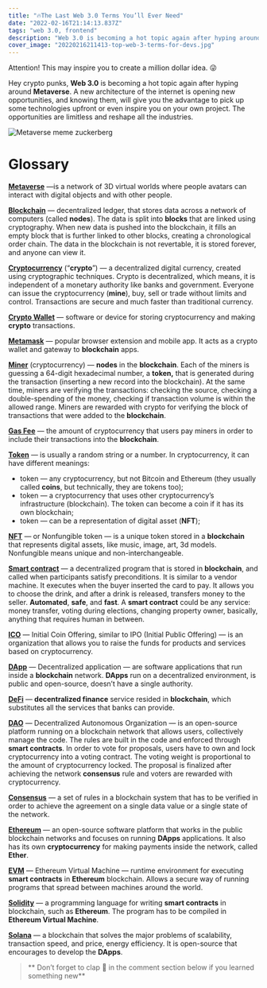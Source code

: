 ```yaml
---
title: "🔥The Last Web 3.0 Terms You’ll Ever Need"
date: "2022-02-16T21:14:13.837Z"
tags: "web 3.0, frontend"
description: "Web 3.0 is becoming a hot topic again after hyping around Metaverse. A new architecture of the internet is opening new opportunities, and knowing them, will give you the advantage to pick up some technologies upfront or even inspire you on your own project. The opportunities are limitless and reshape all the industries."
cover_image: "20220216211413-top-web-3-terms-for-devs.jpg"
---
```


Attention! This may inspire you to create a million dollar idea. 😜

Hey crypto punks, **Web 3.0** is becoming a hot topic again after hyping around **Metaverse**. A new architecture of the internet is opening new opportunities, and knowing them, will give you the advantage to pick up some technologies upfront or even inspire you on your own project. The opportunities are limitless and reshape all the industries.

<img
  src="/images/20220216211413-metaverse-meme.jpg"
  alt="Metaverse meme zuckerberg"
/>

# Glossary

[**Metaverse**](https://www.usatoday.com/story/tech/2021/11/10/metaverse-what-is-it-explained-facebook-microsoft-meta-vr/6337635001/) —is a network of 3D virtual worlds where people avatars can interact with digital objects and with other people.

[**Blockchain**](https://www.investopedia.com/terms/b/blockchain.asp) — decentralized ledger, that stores data across a network of computers (called **nodes**). The data is split into **blocks** that are linked using cryptography. When new data is pushed into the blockchain, it fills an empty block that is further linked to other blocks, creating a chronological order chain. The data in the blockchain is not revertable, it is stored forever, and anyone can view it.

[**Cryptocurrency**](https://www.investopedia.com/terms/c/cryptocurrency.asp) (“**crypto**”) — a decentralized digital currency, created using cryptographic techniques. Crypto is decentralized, which means, it is independent of a monetary authority like banks and government. Everyone can issue the cryptocurrency (**mine**), buy, sell or trade without limits and control. Transactions are secure and much faster than traditional currency.

[**Crypto Wallet**](https://www.coinbase.com/learn/crypto-basics/what-is-a-crypto-wallet) — software or device for storing cryptocurrency and making **crypto** transactions.

[**Metamask**](https://metamask.io/) — popular browser extension and mobile app. It acts as a crypto wallet and gateway to **blockchain** apps.

[**Miner**](https://www.investopedia.com/tech/how-does-bitcoin-mining-work/) (cryptocurrency) — **nodes** in the **blockchain**. Each of the miners is guessing a 64-digit hexadecimal number, a **token,** that is generated during the transaction (inserting a new record into the blockchain). At the same time, miners are verifying the transactions: checking the source, checking a double-spending of the money, checking if transaction volume is within the allowed range. Miners are rewarded with crypto for verifying the block of transactions that were added to the **blockchain**.

[**Gas Fee**](<https://ethereum.org/en/developers/docs/gas/#:~:text=Gas%20refers%20to%20the%20fee,a%20transaction%20on%20Ethereum%20successfully.&text=Gas%20fees%20are%20paid%20in,(10%2D9%20ETH).>) — the amount of cryptocurrency that users pay miners in order to include their transactions into the **blockchain**.

[**Token**](https://www.investopedia.com/terms/c/crypto-token.asp#:~:text=What%20is%20a%20crypto%20token,for%20investment%20or%20economic%20purposes.) — is usually a random string or a number. In cryptocurrency, it can have different meanings:

- token — any cryptocurrency, but not Bitcoin and Ethereum (they usually called **coins**, but technically, they are tokens too);
- token — a cryptocurrency that uses other cryptocurrency’s infrastructure (blockchain). The token can become a coin if it has its own blockchain;
- token — can be a representation of digital asset (**NFT**);

[**NFT**](https://www.investopedia.com/terms/s/smart-contracts.asp) — or Nonfungible token — is a unique token stored in a **blockchain** that represents digital assets, like music, image, art, 3d models. Nonfungible means unique and non-interchangeable.

[**Smart contract**](https://www.investopedia.com/terms/s/smart-contracts.asp) — a decentralized program that is stored in **blockchain**, and called when participants satisfy preconditions. It is similar to a vendor machine. It executes when the buyer inserted the card to pay. It allows you to choose the drink, and after a drink is released, transfers money to the seller. **Automated**, **safe**, and **fast**. A **smart contract** could be any service: money transfer, voting during elections, changing property owner, basically, anything that requires human in between.

[**ICO**](https://www.investopedia.com/terms/i/initial-coin-offering-ico.asp) — Initial Coin Offering, similar to IPO (Initial Public Offering) — is an organization that allows you to raise the funds for products and services based on cryptocurrency.

[**DApp**](https://ethereum.org/en/dapps/) — Decentralized application — are software applications that run inside a **blockchain** network. **DApps** run on a decentralized environment, is public and open-source, doesn’t have a single authority.

[**DeFi**](https://www.investopedia.com/decentralized-finance-defi-5113835) — **decentralized finance** service resided in **blockchain**, which substitutes all the services that banks can provide.

[**DAO**](https://ethereum.org/en/dao/) — Decentralized Autonomous Organization — is an open-source platform running on a blockchain network that allows users, collectively manage the code. The rules are built in the code and enforced through **smart contracts**. In order to vote for proposals, users have to own and lock cryptocurrency into a voting contract. The voting weight is proportional to the amount of cryptocurrency locked. The proposal is finalized after achieving the network **consensus** rule and voters are rewarded with cryptocurrency.

[**Consensus**](https://decrypt.co/resources/consensus-protocols-what-are-they-guide-how-to-explainer) — a set of rules in a blockchain system that has to be verified in order to achieve the agreement on a single data value or a single state of the network.

[**Ethereum**](https://ethereum.org/en/) — an open-source software platform that works in the public blockchain networks and focuses on running **DApps** applications. It also has its own **cryptocurrency** for making payments inside the network, called **Ether**.

[**EVM**](https://ethereum.org/en/developers/docs/evm/) — Ethereum Virtual Machine — runtime environment for executing **smart contracts** in **Ethereum** blockchain. Allows a secure way of running programs that spread between machines around the world.

[**Solidity**](https://docs.soliditylang.org/en/v0.8.11/) — a programming language for writing **smart contracts** in blockchain, such as **Ethereum**. The program has to be compiled in **Ethereum Virtual Machine**.

[**Solana**](https://solana.com/) — a blockchain that solves the major problems of scalability, transaction speed, and price, energy efficiency. It is open-source that encourages to develop the **DApps**.

> ** Don’t forget to clap 👏 in the comment section below if you learned something new**

